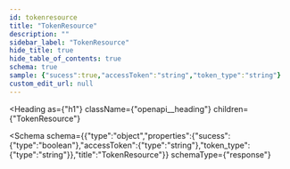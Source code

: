 ```yaml
---
id: tokenresource
title: "TokenResource"
description: ""
sidebar_label: "TokenResource"
hide_title: true
hide_table_of_contents: true
schema: true
sample: {"sucess":true,"accessToken":"string","token_type":"string"}
custom_edit_url: null
---
```



<Heading
  as={"h1"}
  className={"openapi__heading"}
  children={"TokenResource"}
>
</Heading>





<Schema
  schema={{"type":"object","properties":{"sucess":{"type":"boolean"},"accessToken":{"type":"string"},"token_type":{"type":"string"}},"title":"TokenResource"}}
  schemaType={"response"}
>
  
</Schema>
            